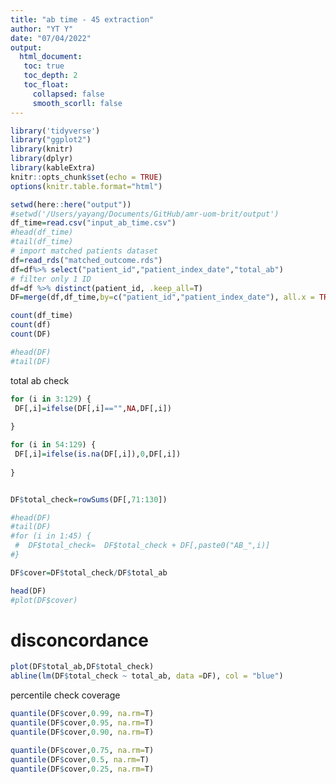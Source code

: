```yaml
---
title: "ab time - 45 extraction"
author: "YT Y"
date: "07/04/2022"
output: 
  html_document:
   toc: true
   toc_depth: 2
   toc_float:
     collapsed: false
     smooth_scorll: false
---
```


```r
library('tidyverse')
library("ggplot2")
library(knitr)
library(dplyr)
library(kableExtra)
knitr::opts_chunk$set(echo = TRUE)
options(knitr.table.format="html")
```


```r
setwd(here::here("output"))
#setwd('/Users/yayang/Documents/GitHub/amr-uom-brit/output')
df_time=read.csv("input_ab_time.csv")
#head(df_time)
#tail(df_time)
# import matched patients dataset
df=read_rds("matched_outcome.rds")
df=df%>% select("patient_id","patient_index_date","total_ab")
# filter only 1 ID
df=df %>% distinct(patient_id, .keep_all=T)
DF=merge(df,df_time,by=c("patient_id","patient_index_date"), all.x = TRUE)

count(df_time)
count(df)
count(DF)

#head(DF)
#tail(DF)
```

total ab check
```r
for (i in 3:129) {
 DF[,i]=ifelse(DF[,i]=="",NA,DF[,i])
 
}

for (i in 54:129) {
 DF[,i]=ifelse(is.na(DF[,i]),0,DF[,i])
 
}


DF$total_check=rowSums(DF[,71:130])

#head(DF)
#tail(DF)
#for (i in 1:45) {
 #  DF$total_check=  DF$total_check + DF[,paste0("AB_",i)]
#}

DF$cover=DF$total_check/DF$total_ab

head(DF)
#plot(DF$cover)

```

# disconcordance
```r
plot(DF$total_ab,DF$total_check)
abline(lm(DF$total_check ~ total_ab, data =DF), col = "blue")
```


percentile check coverage
```r
quantile(DF$cover,0.99, na.rm=T)
quantile(DF$cover,0.95, na.rm=T)
quantile(DF$cover,0.90, na.rm=T)

quantile(DF$cover,0.75, na.rm=T)
quantile(DF$cover,0.5, na.rm=T)
quantile(DF$cover,0.25, na.rm=T)

```


